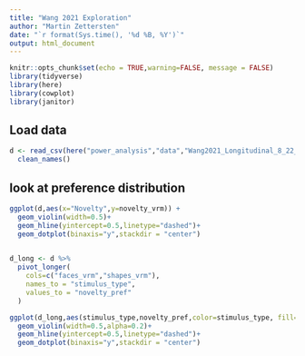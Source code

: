 ```yaml
---
title: "Wang 2021 Exploration"
author: "Martin Zettersten"
date: "`r format(Sys.time(), '%d %B, %Y')`"
output: html_document
---
```


```r
knitr::opts_chunk$set(echo = TRUE,warning=FALSE, message = FALSE)
library(tidyverse)
library(here)
library(cowplot)
library(janitor)
```

## Load data

```r
d <- read_csv(here("power_analysis","data","Wang2021_Longitudinal_8_22_16.csv")) %>%
  clean_names()
```
## look at preference distribution

```r
ggplot(d,aes(x="Novelty",y=novelty_vrm)) +
  geom_violin(width=0.5)+
  geom_hline(yintercept=0.5,linetype="dashed")+
  geom_dotplot(binaxis="y",stackdir = "center")
  
```


```r
d_long <- d %>%
  pivot_longer(
    cols=c("faces_vrm","shapes_vrm"),
    names_to = "stimulus_type",
    values_to = "novelty_pref"
  )

ggplot(d_long,aes(stimulus_type,novelty_pref,color=stimulus_type, fill=stimulus_type))+
  geom_violin(width=0.5,alpha=0.2)+
  geom_hline(yintercept=0.5,linetype="dashed")+
  geom_dotplot(binaxis="y",stackdir = "center")
```

